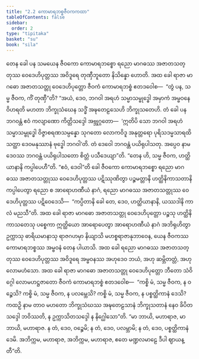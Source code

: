 ```yaml
---
title: "2.2 ကောမာရဘစ္စဇီဝကကထာ"
tableOfContents: false
sidebar:
  order: 2
type: "tipitaka"
basket: "su"
book: "sila"
---
```



<DynamicBreadcrumb />

<Division number="157" book="sila" e="ch" v="6" p="46">

<Paragraph number="233" book="sila">
တေန ခေါ ပန သမယေန ဇီဝကော ကောမာရဘစ္စော ရညော မာဂဓဿ အဇာတသတ္တုဿ ဝေဒေဟိပုတ္တဿ အဝိဒူရေ တုဏှီဘူတော နိသိန္နော ဟောတိ. အထ ခေါ ရာဇာ မာဂဓော အဇာတသတ္တု ဝေဒေဟိပုတ္တော ဇီဝကံ ကောမာရဘစ္စံ ဧတဒဝေါစ—  “တွံ ပန, သမ္မ ဇီဝက, ကိံ တုဏှီ”တိ? “အယံ, ဒေဝ, ဘဂဝါ အရဟံ သမ္မာသမ္ဗုဒ္ဓေါ အမှာကံ အမ္ဗဝနေ ဝိဟရတိ မဟတာ ဘိက္ခုသံဃေန သဒ္ဓိံ အဍ္ဎတေဠသေဟိ ဘိက္ခုသတေဟိ. တံ ခေါ ပန ဘဂဝန္တံ ဧဝံ ကလျာဏော ကိတ္တိသဒ္ဒေါ အဗ္ဘုဂ္ဂတော—  ‘ဣတိပိ သော ဘဂဝါ အရဟံ သမ္မာသမ္ဗုဒ္ဓေါ ဝိဇ္ဇာစရဏသမ္ပန္နော သုဂတော လောကဝိဒူ အနုတ္တရော ပုရိသဒမ္မသာရထိ သတ္ထာ ဒေဝမနုဿာနံ ဗုဒ္ဓေါ ဘဂဝါ’တိ. တံ ဒေဝေါ ဘဂဝန္တံ ပယိရုပါသတု. အပ္ပေဝ နာမ ဒေဝဿ ဘဂဝန္တံ ပယိရုပါသတော စိတ္တံ ပသီဒေယျာ”တိ.
</Paragraph>

</Division>
<Division number="158" book="sila" e="ch" v="6" p="46">

<Paragraph number="234" book="sila">
“တေန ဟိ, သမ္မ ဇီဝက, ဟတ္ထိယာနာနိ ကပ္ပါပေဟီ”တိ. “ဧဝံ, ဒေဝါ”တိ ခေါ ဇီဝကော ကောမာရဘစ္စော ရညော မာဂဓဿ အဇာတသတ္တုဿ ဝေဒေဟိပုတ္တဿ ပဋိဿုဏိတွာ ပဉ္စမတ္တာနိ ဟတ္ထိနိကာသတာနိ ကပ္ပါပေတွာ ရညော စ အာရောဟဏီယံ နာဂံ, ရညော မာဂဓဿ အဇာတသတ္တုဿ ဝေဒေဟိပုတ္တဿ ပဋိဝေဒေသိ—  “ကပ္ပိတာနိ ခေါ တေ, ဒေဝ, ဟတ္ထိယာနာနိ, ယဿဒါနိ ကာလံ မညသီ”တိ.
</Paragraph>

</Division>
<Division number="159" book="sila" e="ch" v="6" p="46">

<Paragraph number="235" book="sila">
အထ ခေါ ရာဇာ မာဂဓော အဇာတသတ္တု ဝေဒေဟိပုတ္တော ပဉ္စသု ဟတ္ထိနိကာသတေသု ပစ္စေကာ ဣတ္ထိယော အာရောပေတွာ အာရောဟဏီယံ နာဂံ အဘိရုဟိတွာ ဥက္ကာသု ဓာရိယမာနာသု ရာဇဂဟမှာ နိယျာသိ မဟစ္စရာဇာနုဘာဝေန, ယေန ဇီဝကဿ ကောမာရဘစ္စဿ အမ္ဗဝနံ တေန ပါယာသိ.
</Paragraph>

<Paragraph number="236" book="sila">
အထ ခေါ ရညော မာဂဓဿ အဇာတသတ္တုဿ ဝေဒေဟိပုတ္တဿ အဝိဒူရေ အမ္ဗဝနဿ အဟုဒေဝ ဘယံ, အဟု ဆမ္ဘိတတ္တံ, အဟု လောမဟံသော. အထ ခေါ ရာဇာ မာဂဓော အဇာတသတ္တု ဝေဒေဟိပုတ္တော ဘီတော သံဝိဂ္ဂေါ လောမဟဋ္ဌဇာတော ဇီဝကံ ကောမာရဘစ္စံ ဧတဒဝေါစ—  “ကစ္စိ မံ, သမ္မ ဇီဝက, န ဝဉ္စေသိ? ကစ္စိ မံ, သမ္မ ဇီဝက, န ပလမ္ဘေသိ? ကစ္စိ မံ, သမ္မ ဇီဝက, န ပစ္စတ္ထိကာနံ ဒေသိ? ကထဉှိ နာမ တာဝ မဟတော ဘိက္ခုသံဃဿ အဍ္ဎတေဠသာနံ ဘိက္ခုသတာနံ နေဝ ခိပိတသဒ္ဒေါ ဘဝိဿတိ, န ဥက္ကာသိတသဒ္ဒေါ န နိဂ္ဃေါသော”တိ.
</Paragraph>

<Paragraph number="237" book="sila">
“မာ ဘာယိ, မဟာရာဇ, မာ ဘာယိ, မဟာရာဇ. န တံ, ဒေဝ, ဝဉ္စေမိ; န တံ, ဒေဝ, ပလမ္ဘာမိ; န တံ, ဒေဝ, ပစ္စတ္ထိကာနံ ဒေမိ. အဘိက္ကမ, မဟာရာဇ, အဘိက္ကမ, မဟာရာဇ, ဧတေ မဏ္ဍလမာဠေ ဒီပါ ဈာယန္တီ”တိ.
</Paragraph>
</Division>